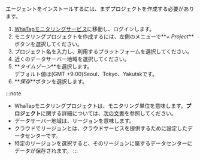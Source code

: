 エージェントをインストールするには、まずプロジェクトを作成する必要があります。

1.  [WhaTapモニタリングサービス](https://service.whatap.io)に移動し、ログインします。
2.  モニタリングプロジェクトを作成するには、左側のメニューで**_+ Project_**ボタンを選択してください。
3.  プロジェクト名を入力し、利用するプラットフォームを選択してください。
4.  近くのデータサーバー地域を選択してください。
5.  **_タイムゾーン_**を選択します。<br/>デフォルト値は(GMT +9:00)Seoul、Tokyo、Yakutskです。
6.  **_保存_**ボタンを選択します。

:::note

-   WhaTapモニタリングプロジェクトは、モニタリング単位を意味します。**プロジェクト**に関する詳細については、[次の文書](../project)を参照してください。
-   データサーバー地域は、リージョンを意味します。
-   クラウドでリージョンとは、クラウドサービスを提供するために設定したデータセンターです。
-   特定のリージョンを選択すると、そのリージョンに属するデータセンターにデータが保存されます。
:::
